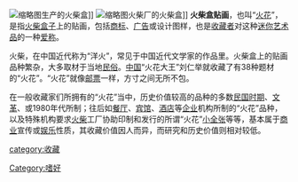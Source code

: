 {{unreferenced|time=2010-11-07T13:31:18+00:00}}

{{SelfDistinguish|[[火焰|火焰]]}}
[[File:Match_and_match_labels,_100_years_ago.jpg|缩略图]]生产的火柴盒]]
[[File:Pudełka_z_zapałkami.jpg|缩略图]]火柴厂的火柴盒]]
'''火柴盒贴画'''，也叫“[[火花|火花]]”，是指[[火柴|火柴]][[盒子|盒子]]上的贴画，包括[[商标|商标]]、[[广告|广告]]或设计图样，也是[[收藏者|收藏者]]对这种[[迷你|迷你]][[艺术品|艺术品]]的一种[[爱称|爱称]]。

火柴，在中国近代称为“洋火”，常见于中国近代文学家的作品里。火柴盒上的贴画品种繁杂，大多取材于当地[[民俗|民俗]]。[[中国|中国]]“火花大王”刘仁举就收藏了有38种题材的“火花”。“火花”就像[[邮票|邮票]]一样，方寸之间无所不包。

在一般收藏家们所拥有的“火花”当中，历史价值较高的品种的多数[[中華民國大陸時期|民国时期]]、[[文革|文革]]、或1980年代所制；往后如[[餐厅|餐厅]]、[[宾馆|宾馆]]、[[酒店|酒店]]等[[企业|企业]]机构所制的“火花”品种，以及特殊机构要求[[火柴|火柴]]工厂协助印制和发行的所谓“火花”[[小全张|小全张]]等等，基本属于[[商业|商业]]宣传或[[娱乐|娱乐]]性质，其收藏价值因人而异，而研究和历史价值则相对较低。

{{四大平面藏品}}

[[Category:嗜好|Category:嗜好]]
[[category:收藏|category:收藏]]